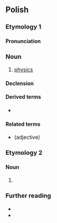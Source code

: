 {{also|fizyką}}
==Polish==
{{wp|lang=pl}}

===Etymology 1===
{{rfe|pl}}

====Pronunciation====
{{pl-p|a=Pl-fizyka.ogg|fs=1}}

===Noun===
{{pl-noun|f}}

# [[physics]]
#: {{uxi|pl|Madlen studiuje '''fizykę''' na Uniwersytecie Wiedeńskim.|Madlen studies '''physics''' at the University of Vienna.}}

====Declension====
{{pl-decl-noun-f}}

====Derived terms====
* {{q|noun}} {{l|pl|agrofizyka}}

====Related terms====
* {{l|pl|fizyczny}} (adjective)

===Etymology 2===
{{nonlemma}}

====Noun====
{{head|pl|noun form}}

# {{inflection of|pl|fizyk||gen//acc|s}}

===Further reading===
* {{R:pl:WSJP}}
* {{R:PWN}}

{{c|pl|Physics}}